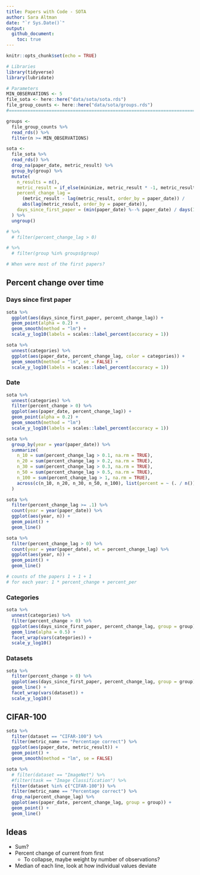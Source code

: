 ```yaml
---
title: Papers with Code - SOTA
author: Sara Altman 
date: "`r Sys.Date()`"
output: 
  github_document:
    toc: true
---
```


```r
knitr::opts_chunk$set(echo = TRUE)
```

```r
# Libraries
library(tidyverse)
library(lubridate)

# Parameters
MIN_OBSERVATIONS <- 5
file_sota <- here::here("data/sota/sota.rds")
file_group_counts <- here::here("data/sota/groups.rds")
#===============================================================================

groups <-
  file_group_counts %>% 
  read_rds() %>% 
  filter(n >= MIN_OBSERVATIONS)

sota <-
  file_sota %>% 
  read_rds() %>% 
  drop_na(paper_date, metric_result) %>% 
  group_by(group) %>% 
  mutate(
    n_results = n(),
    metric_result = if_else(minimize, metric_result * -1, metric_result),
    percent_change_lag = 
      (metric_result - lag(metric_result, order_by = paper_date)) / 
      abs(lag(metric_result, order_by = paper_date)),
    days_since_first_paper = (min(paper_date) %--% paper_date) / days(1)
  ) %>% 
  ungroup() 

# %>% 
  # filter(percent_change_lag > 0)

# %>% 
  # filter(group %in% groups$group)

# When were most of the first papers?
```

## Percent change over time

### Days since first paper

```r
sota %>%  
  ggplot(aes(days_since_first_paper, percent_change_lag)) +
  geom_point(alpha = 0.2) +
  geom_smooth(method = "lm") +
  scale_y_log10(labels = scales::label_percent(accuracy = 1)) 
```

```r
sota %>%  
  unnest(categories) %>% 
  ggplot(aes(paper_date, percent_change_lag, color = categories)) +
  geom_smooth(method = "lm", se = FALSE) +
  scale_y_log10(labels = scales::label_percent(accuracy = 1)) 
```


### Date

```r
sota %>% 
  unnest(categories) %>% 
  filter(percent_change > 0) %>% 
  ggplot(aes(paper_date, percent_change_lag)) +
  geom_point(alpha = 0.2) +
  geom_smooth(method = "lm") 
  scale_y_log10(labels = scales::label_percent(accuracy = 1)) 
```


```r
sota %>% 
  group_by(year = year(paper_date)) %>%
  summarize(
    n_10 = sum(percent_change_lag > 0.1, na.rm = TRUE),
    n_20 = sum(percent_change_lag > 0.2, na.rm = TRUE),
    n_30 = sum(percent_change_lag > 0.3, na.rm = TRUE),
    n_50 = sum(percent_change_lag > 0.5, na.rm = TRUE),
    n_100 = sum(percent_change_lag > 1, na.rm = TRUE),
    across(c(n_10, n_20, n_30, n_50, n_100), list(percent = ~ (. / n()) * 100))
  )
```

```r
sota %>%  
  filter(percent_change_lag >= .1) %>%
  count(year = year(paper_date)) %>%
  ggplot(aes(year, n)) +
  geom_point() +
  geom_line()

sota %>% 
  filter(percent_change_lag > 0) %>%
  count(year = year(paper_date), wt = percent_change_lag) %>%
  ggplot(aes(year, n)) +
  geom_point() +
  geom_line()

# counts of the papers 1 + 1 + 1
# for each year: 1 * percent_change + percent_per

```


### Categories

```r
sota %>% 
  unnest(categories) %>% 
  filter(percent_change > 0) %>% 
  ggplot(aes(days_since_first_paper, percent_change_lag, group = group)) +
  geom_line(alpha = 0.5) +
  facet_wrap(vars(categories)) +
  scale_y_log10() 
```

### Datasets

```r
sota %>%  
  filter(percent_change > 0) %>% 
  ggplot(aes(days_since_first_paper, percent_change_lag, group = group)) +
  geom_line() +
  facet_wrap(vars(dataset)) +
  scale_y_log10()
```

## CIFAR-100

```r
sota %>% 
  filter(dataset == "CIFAR-100") %>% 
  filter(metric_name == "Percentage correct") %>% 
  ggplot(aes(paper_date, metric_result)) +
  geom_point() +
  geom_smooth(method = "lm", se = FALSE)
```

```r
sota %>% 
  # filter(dataset == "ImageNet") %>% 
  #filter(task == "Image Classification") %>% 
  filter(dataset %in% c("CIFAR-100")) %>% 
  filter(metric_name == "Percentage correct") %>% 
  drop_na(percent_change_lag) %>% 
  ggplot(aes(paper_date, percent_change_lag, group = group)) +
  geom_point() +
  geom_line() 
```

## Ideas

* Sum?
* Percent change of current from first
  * To collapse, maybe weight by number of observations?
* Median of each line, look at how individual values deviate 


